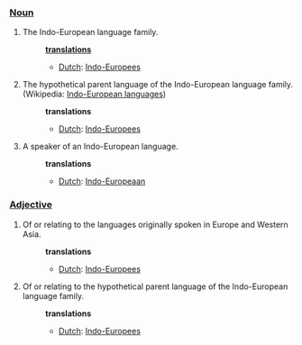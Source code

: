 ===[[Noun]]===
#The Indo-European language family.
#:'''[[translation]]s'''
#:*[[Dutch]]: [[Indo-Europees]]
#The hypothetical parent language of the Indo-European language family. (Wikipedia: [[w:Indo-European languages|Indo-European languages]])
#:'''translations'''
#:*[[Dutch]]: [[Indo-Europees]]
#A speaker of an Indo-European language.
#:'''translations'''
#:*[[Dutch]]: [[Indo-Europeaan]]

===[[Adjective]]===
#Of or relating to the languages originally spoken in Europe and Western Asia.
#:'''translations'''
#:*[[Dutch]]: [[Indo-Europees]]
#Of or relating to the hypothetical parent language of the Indo-European language family.
#:'''translations'''
#:*[[Dutch]]: [[Indo-Europees]]